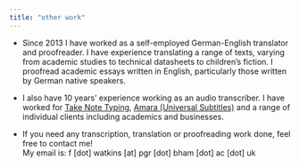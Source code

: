 ```yaml
---
title: "other work"
---
```


* Since 2013 I have worked as a self-employed German-English translator and proofreader. I have experience translating a range of texts, varying from academic studies to technical datasheets to children's fiction. I proofread academic essays written in English, particularly those written by German native speakers.

* I also have 10 years' experience working as an audio transcriber. I have worked for [Take Note Typing](https://www.takenotetyping.com/), [Amara (Universal Subtitles)](https://amara.org/en/) and a range of individual clients including academics and businesses.

* If you need any transcription, translation or proofreading work done, feel free to contact me! <br/>
My email is: f [dot] watkins [at] pgr [dot] bham [dot] ac [dot] uk